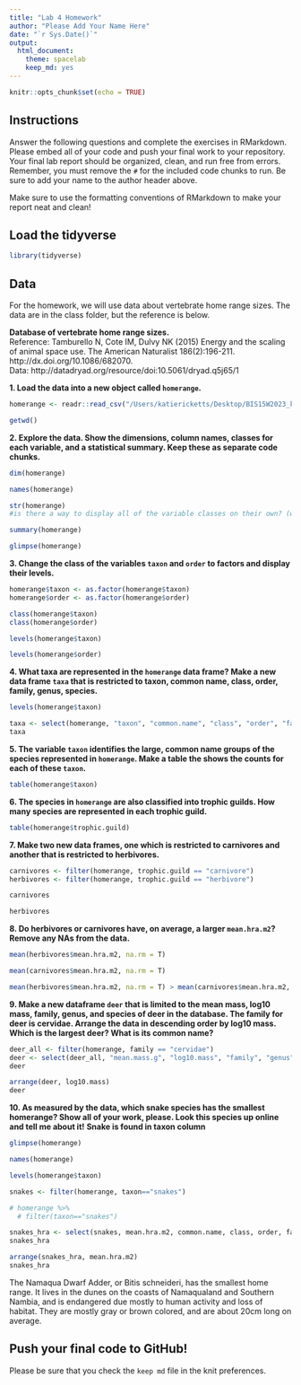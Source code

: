 ```yaml
---
title: "Lab 4 Homework"
author: "Please Add Your Name Here"
date: "`r Sys.Date()`"
output:
  html_document: 
    theme: spacelab
    keep_md: yes
---
```


```r
knitr::opts_chunk$set(echo = TRUE)
```

## Instructions
Answer the following questions and complete the exercises in RMarkdown. Please embed all of your code and push your final work to your repository. Your final lab report should be organized, clean, and run free from errors. Remember, you must remove the `#` for the included code chunks to run. Be sure to add your name to the author header above.  

Make sure to use the formatting conventions of RMarkdown to make your report neat and clean!  

## Load the tidyverse
```r
library(tidyverse)
```

## Data
For the homework, we will use data about vertebrate home range sizes. The data are in the class folder, but the reference is below.  

**Database of vertebrate home range sizes.**  
Reference: Tamburello N, Cote IM, Dulvy NK (2015) Energy and the scaling of animal space use. The American Naturalist 186(2):196-211. http://dx.doi.org/10.1086/682070.  
Data: http://datadryad.org/resource/doi:10.5061/dryad.q5j65/1  

**1. Load the data into a new object called `homerange`.**
```r
homerange <- readr::read_csv("/Users/katiericketts/Desktop/BIS15W2023_kricketts/lab4/data/Tamburelloetal_HomeRangeDatabase.csv")
```
```r
getwd()
```


**2. Explore the data. Show the dimensions, column names, classes for each variable, and a statistical summary. Keep these as separate code chunks.**  
```r
dim(homerange)
```
```r
names(homerange)
```
```r
str(homerange)
#is there a way to display all of the variable classes on their own? (w/o using str, summary, or glimpse)
```
```r
summary(homerange)
```
```r
glimpse(homerange)
```


**3. Change the class of the variables `taxon` and `order` to factors and display their levels.** 
```r
homerange$taxon <- as.factor(homerange$taxon)
homerange$order <- as.factor(homerange$order)
```
```r
class(homerange$taxon)
class(homerange$order)
```
```r
levels(homerange$taxon)
```
```r
levels(homerange$order)
```


**4. What taxa are represented in the `homerange` data frame? Make a new data frame `taxa` that is restricted to taxon, common name, class, order, family, genus, species.**  
```r
levels(homerange$taxon)
```
```r
taxa <- select(homerange, "taxon", "common.name", "class", "order", "family", "genus", "species")
taxa
```


**5. The variable `taxon` identifies the large, common name groups of the species represented in `homerange`. Make a table the shows the counts for each of these `taxon`.**  
```r
table(homerange$taxon)
```


**6. The species in `homerange` are also classified into trophic guilds. How many species are represented in each trophic guild.**  
```r
table(homerange$trophic.guild)
```


**7. Make two new data frames, one which is restricted to carnivores and another that is restricted to herbivores.**  
```r
carnivores <- filter(homerange, trophic.guild == "carnivore")
herbivores <- filter(homerange, trophic.guild == "herbivore")
```
```r
carnivores
```
```r
herbivores
```


**8. Do herbivores or carnivores have, on average, a larger `mean.hra.m2`? Remove any NAs from the data.**  
```r
mean(herbivores$mean.hra.m2, na.rm = T)
```
```r
mean(carnivores$mean.hra.m2, na.rm = T)
```
```r
mean(herbivores$mean.hra.m2, na.rm = T) > mean(carnivores$mean.hra.m2, na.rm = T)
```


**9. Make a new dataframe `deer` that is limited to the mean mass, log10 mass, family, genus, and species of deer in the database. The family for deer is cervidae. Arrange the data in descending order by log10 mass. Which is the largest deer? What is its common name?** 
```r
deer_all <- filter(homerange, family == "cervidae")
deer <- select(deer_all, "mean.mass.g", "log10.mass", "family", "genus", "species")
deer
```
```r
arrange(deer, log10.mass)
deer
```


**10. As measured by the data, which snake species has the smallest homerange? Show all of your work, please. Look this species up online and tell me about it!** **Snake is found in taxon column**  
```r
glimpse(homerange)
```
```r
names(homerange)
```
```r
levels(homerange$taxon)
```
```r
snakes <- filter(homerange, taxon=="snakes")
```
```r
# homerange %>% 
  # filter(taxon=="snakes")
```
```r
snakes_hra <- select(snakes, mean.hra.m2, common.name, class, order, family, genus, species)
snakes_hra
```
```r
arrange(snakes_hra, mean.hra.m2)
snakes_hra
```
The Namaqua Dwarf Adder, or Bitis schneideri, has the smallest home range. It lives in the dunes on the coasts of Namaqualand and Southern Nambia, and is endangered due mostly to human activity and loss of habitat. They are mostly gray or brown colored, and are about 20cm long on average.

## Push your final code to GitHub!
Please be sure that you check the `keep md` file in the knit preferences.   